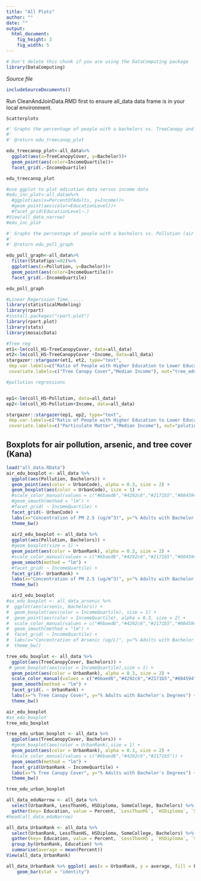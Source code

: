 ```yaml
---
title: "All Plots"
author: ""
date: ""
output:  
  html_document:
    fig_height: 3
    fig_width: 5
---
```

<!-- Don't edit in between this line and the one below -->
```r
# Don't delete this chunk if you are using the DataComputing package
library(DataComputing)
```
*Source file* 
```r
includeSourceDocuments() 
```
<!-- Don't edit the material above this line -->

Run CleanAndJoinData.RMD first to ensure all_data data frame is in your local environment.

~~~~~~~~~~~~~~~~~~~~~~~~~~~~~~~~~~~~~~~~~~~~~~~~~~~~~~~~~~~~~~~~
Scatterplots
~~~~~~~~~~~~~~~~~~~~~~~~~~~~~~~~~~~~~~~~~~~~~~~~~~~~~~~~~~~~~~~~
```r

#' Graphs the percentage of people with a bachelors vs. TreeCanopy and faceted by IncomeQuartile
#'
#' @return edu_treecanop_plot

edu_treecanop_plot<-all_data%>%
  ggplot(aes(x=TreeCanopyCover, y=Bachelor))+
  geom_point(aes(color=IncomeQuartile))+
  facet_grid(.~IncomeQuartile)

edu_treecanop_plot

```

```r
#use ggplot to plot edication data versus income data
#edu_inc_plot<-all_dataw%>%
  #ggplot(aes(x=PercentOfAdults, y=Income))+
  #geom_point(aes(color=EducationLevel))+
  #facet_grid(EducationLevel~.)
#View(all_data_narrow)
#edu_inc_plot
```

```r
#' Graphs the percentage of people with a bachelors vs. Pollution (air particulate matter) and faceted by IncomeQuartile
#'
#' @return edu_poll_graph

edu_poll_graph<-all_data%>%
  filter(StateFips!=02)%>%
  ggplot(aes(x=Pollution, y=Bachelor))+
  geom_point(aes(color=IncomeQuartile))+
  facet_grid(.~IncomeQuartile)

edu_poll_graph  
```

```r
#Linear Regerssion Time......
library(statisticalModeling)
library(rpart)
#install.packages("rpart.plot")
library(rpart.plot)
library(stats)
library(mosaicData)

#Tree reg
et1<-lm(coll_HS~TreeCanopyCover, data=all_data)
et2<-lm(coll_HS~TreeCanopyCover +Income, data=all_data)
stargazer::stargazer(et1, et2, type="text",
 dep.var.labels=c("Ratio of People with Higher Education to Lower Education"),
 covariate.labels=c("Tree Canopy Cover","Median Income"), out="tree_edu.txt")

#pollution regressions


ep1<-lm(coll_HS~Pollution, data=all_data) 
ep2<-lm(coll_HS~Pollution+Income, data=all_data) 

stargazer::stargazer(ep1, ep2, type="text",
 dep.var.labels=c("Ratio of People with Higher Education to Lower Education"),
 covariate.labels=c("Particulate Matter","Median Income"), out="polution_edu.txt")
```

## Boxplots for air pollution, arsenic, and tree cover (Kana)
```r
load("all_data.RData")
air_edu_boxplot <- all_data %>%
  ggplot(aes(Pollution, Bachelors)) +
  geom_point(aes(color = UrbanCode), alpha = 0.3, size = 2) +
  geom_boxplot(aes(color = UrbanCode), size = 1) +
  #scale_color_manual(values = c("#6baed6","#4292c6","#2171b5","#084594")) +
  #geom_smooth(method = "lm") +
  #facet_grid( ~ IncomeQuartile) +
  facet_grid(~ UrbanCode) +
  labs(x="Concentration of PM 2.5 (ug/m^3)", y="% Adults with Bachelor's Degrees") +
  theme_bw()
  
  air2_edu_boxplot <- all_data %>%
  ggplot(aes(Pollution, Bachelors)) +
  #geom_boxplot(size = 1) +
  geom_point(aes(color = UrbanRank), alpha = 0.3, size = 2) +
  #scale_color_manual(values = c("#6baed6","#4292c6","#2171b5","#084594")) +
  geom_smooth(method = "lm") +
  #facet_grid( ~ IncomeQuartile) +
  facet_grid(~ UrbanRank) +
  labs(x="Concentration of PM 2.5 (ug/m^3)", y="% Adults with Bachelor's Degrees") +
  theme_bw()

  air2_edu_boxplot
#as_edu_boxplot <- all_data_arsenic %>%
#  ggplot(aes(arsenic, Bachelors)) +
#  geom_boxplot(aes(color = IncomeQuartile), size = 1) +
#  geom_point(aes(color = IncomeQuartile), alpha = 0.3, size = 2) +
#  scale_color_manual(values = c("#6baed6","#4292c6","#2171b5","#084594")) +
#  geom_smooth(method = "lm") +
#  facet_grid( ~ IncomeQuartile) +
#  labs(x="Concentration of Arsenic (ug/L)", y="% Adults with Bachelor's Degrees") +
#  theme_bw()

tree_edu_boxplot <- all_data %>%
  ggplot(aes(TreeCanopyCover, Bachelors)) +
 # geom_boxplot(aes(color = IncomeQuartile),size = 1) +
  geom_point(aes(color = UrbanRank), alpha = 0.3, size = 2) +
  scale_color_manual(values = c("#6baed6","#4292c6","#2171b5","#084594")) +
  geom_smooth(method = "lm") +
  facet_grid(. ~ UrbanRank) +
  labs(x="% Tree Canopy Cover", y="% Adults with Bachelor's Degrees") +
  theme_bw()

air_edu_boxplot
#as_edu_boxplot
tree_edu_boxplot

tree_edu_urban_boxplot <- all_data %>%
  ggplot(aes(TreeCanopyCover, Bachelors)) +
  #geom_boxplot(aes(color = UrbanRank),size = 1) +
  geom_point(aes(color = UrbanRank), alpha = 0.3, size = 2) +
  #scale_color_manual(values = c("#6baed6","#4292c6","#2171b5")) +
  geom_smooth(method = "lm") +
  facet_grid(UrbanRank ~ IncomeQuartile) +
  labs(x="% Tree Canopy Cover", y="% Adults with Bachelor's Degrees") +
  theme_bw()

tree_edu_urban_boxplot

all_data_eduNarrow <- all_data %>% 
  select(UrbanRank, LessThanHS, HSDiploma, SomeCollege, Bachelors) %>%
  gather(key= Education, value = Percent, `LessThanHS`, `HSDiploma`, `SomeCollege`, `Bachelors`) 
#head(all_data_eduNarrow)

all_data_UrbanRank <- all_data %>%
  select(UrbanRank, LessThanHS, HSDiploma, SomeCollege, Bachelors) %>%
  gather(key= Education, value = Percent, `LessThanHS`, `HSDiploma`, `SomeCollege`, `Bachelors`) %>%
  group_by(UrbanRank, Education) %>%
  summarise(average = mean(Percent))
View(all_data_UrbanRank)

all_data_UrbanRank %>% ggplot( aes(x = UrbanRank, y = average, fill = Education)) + 
    geom_bar(stat = "identity")

```
